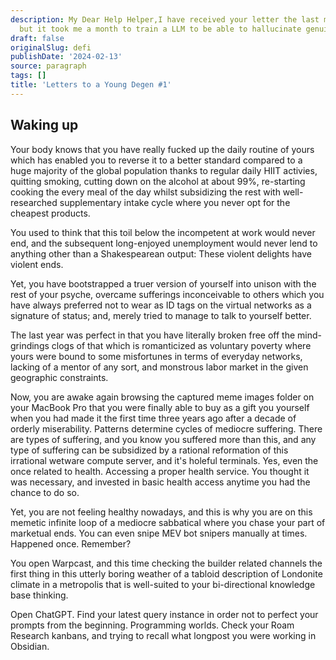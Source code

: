 ```yaml
---
description: My Dear Help Helper,I have received your letter the last month month
  but it took me a month to train a LLM to be able to hallucinate genuinely in the......
draft: false
originalSlug: defi
publishDate: '2024-02-13'
source: paragraph
tags: []
title: 'Letters to a Young Degen #1'
---
```


## Waking up

Your body knows that you have really fucked up the daily routine of yours which has enabled you to reverse it to a better standard compared to a huge majority of the global population thanks to regular daily HIIT activies, quitting smoking, cutting down on the alcohol at about 99%, re-starting cooking the every meal of the day whilst subsidizing the rest with well-researched supplementary intake cycle where you never opt for the cheapest products. 

You used to think that this toil below the incompetent at work would never end, and the subsequent long-enjoyed unemployment would never lend to anything other than a Shakespearean output: These violent delights have violent ends. 

Yet, you have bootstrapped a truer version of yourself into unison with the rest of your psyche, overcame sufferings inconceivable to others which you have always preferred not to wear as ID tags on the virtual networks as a signature of status; and, merely tried to manage to talk to yourself better. 

The last year was perfect in that you have literally broken free off the mind-grindings clogs of that which is romanticized as voluntary poverty where yours were bound to some misfortunes in terms of everyday networks, lacking of a mentor of any sort, and monstrous labor market in the given geographic constraints. 

Now, you are awake again browsing the captured meme images folder on your MacBook Pro that you were finally able to buy as a gift you yourself when you had made it the first time three years ago after a decade of orderly miserability. Patterns determine cycles of mediocre suffering. There are types of suffering, and you know you suffered more than this, and any type of suffering can be subsidized by a rational reformation of this irrational wetware compute server, and it's holeful terminals. Yes, even the once related to health. Accessing a proper health service. You thought it was necessary, and invested in basic health access anytime you had the chance to do so.

Yet, you are not feeling healthy nowadays, and this is why you are on this memetic infinite loop of a mediocre sabbatical where you chase your part of marketual ends. You can even snipe MEV bot snipers manually at times. Happened once. Remember?

You open Warpcast, and this time checking the builder related channels the first thing in this utterly boring weather of a tabloid description of Londonite climate in a metropolis that is well-suited to your bi-directional knowledge base thinking.

Open ChatGPT. Find your latest query instance in order not to perfect your prompts from the beginning. Programming worlds. Check your Roam Research kanbans, and trying to recall what longpost you were working in Obsidian.
